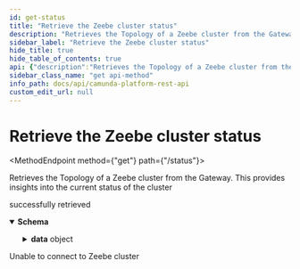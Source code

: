 ```yaml
---
id: get-status
title: "Retrieve the Zeebe cluster status"
description: "Retrieves the Topology of a Zeebe cluster from the Gateway. This provides insights into the current status of the cluster"
sidebar_label: "Retrieve the Zeebe cluster status"
hide_title: true
hide_table_of_contents: true
api: {"description":"Retrieves the Topology of a Zeebe cluster from the Gateway. This provides insights into the current status of the cluster","operationId":"getStatus","responses":{"200":{"description":"successfully retrieved","content":{"application/json":{"schema":{"title":"A response to GET /status","description":"A response to GET /status","type":"object","properties":{"data":{"title":"A topology for a Zeebe cluster","description":"A topology for a Zeebe cluster","type":"object","properties":{"clusterSize":{"type":"integer","format":"int32","description":"The expected number of brokers (nodes) in the cluster"},"partitionsCount":{"type":"integer","format":"int32","description":"The number of partitions spread across the cluster"},"replicationFactor":{"type":"integer","format":"int32","description":"The number of replicas that should exist of each partition."},"gatewayVersion":{"type":"string","description":"The version of the gateway's software"},"brokers":{"type":"array","items":{"type":"object","properties":{"address":{"type":"string","description":"The address of the broker (host:port)"},"host":{"type":"string","description":"The hostname of the broker"},"port":{"type":"integer","format":"int32","description":"The port at which the broker can be contacted"},"version":{"type":"string","description":"The version of the broker's software"},"partitions":{"type":"array","items":{"type":"object","properties":{"partitionId":{"type":"integer","format":"int32","description":"The unique (within a cluster) ID of the partition"},"role":{"type":"string","enum":["LEADER","FOLLOWER","INACTIVE"],"description":"The RAFT role of the broker for the partition"},"leader":{"type":"boolean","description":"Whether the broker is leader for the partition, or not"},"health":{"type":"string","enum":["HEALTHY","UNHEALTHY","DEAD"],"description":"The health of the partition on the broker"}},"title":"TopologyPartition"},"description":"The list of partitions managed or replicated on this broker"},"nodeId":{"type":"integer","format":"int32","description":"The unique (within the cluster) ID for the broker"}},"title":"TopologyBroker"},"description":"The list of brokers that are part of the cluster"}}},"error":{"type":"string"}}}}}},"503":{"description":"Unable to connect to Zeebe cluster"}},"tags":["Cluster"],"method":"get","path":"/status","info":{"title":"Camunda Platform REST API","description":"REST API to interact with Camunda Platform 8.\n\n:::caution\n\nThis API is not yet stable - we may break backward compatibility in newer releases of `v0`.\n\n:::","version":"0.2.0-SNAPSHOT"},"postman":{"name":"Retrieve the Zeebe cluster status","description":{"content":"Retrieves the Topology of a Zeebe cluster from the Gateway. This provides insights into the current status of the cluster","type":"text/plain"},"url":{"path":["status"],"host":["{{baseUrl}}"],"query":[],"variable":[]},"header":[{"key":"Accept","value":"application/json"}],"method":"GET"}}
sidebar_class_name: "get api-method"
info_path: docs/api/camunda-platform-rest-api
custom_edit_url: null
---
```



<h1 className={"openapi__heading"}>Retrieve the Zeebe cluster status</h1>

<MethodEndpoint method={"get"} path={"/status"}></MethodEndpoint>



Retrieves the Topology of a Zeebe cluster from the Gateway. This provides insights into the current status of the cluster

<div><div><ApiTabs><TabItem label={"200"} value={"200"}><div>

successfully retrieved

</div><div><MimeTabs className={"openapi-tabs__mime"} schemaType={"response"}><TabItem label={"application/json"} value={"application/json"}><SchemaTabs className={"openapi-tabs__schema"}><TabItem label={"Schema"} value={"Schema"}><details style={{}} className={"openapi-markdown__details"} data-collapsed={false} open={true}><summary style={{"textAlign":"left"}}><strong>Schema</strong></summary><div style={{"textAlign":"left","marginLeft":"1rem"}}></div><ul style={{"marginLeft":"1rem"}}><SchemaItem collapsible={true} className={"schemaItem"}><details style={{}} className={"openapi-markdown__details"}><summary style={{}}><strong>data</strong><span style={{"opacity":"0.6"}}> object</span></summary><div style={{"marginLeft":"1rem"}}><div style={{"marginTop":".5rem","marginBottom":".5rem"}}>

A topology for a Zeebe cluster

</div><SchemaItem collapsible={false} name={"clusterSize"} required={false} schemaName={"int32"} qualifierMessage={undefined} schema={{"type":"integer","format":"int32","description":"The expected number of brokers (nodes) in the cluster"}}></SchemaItem><SchemaItem collapsible={false} name={"partitionsCount"} required={false} schemaName={"int32"} qualifierMessage={undefined} schema={{"type":"integer","format":"int32","description":"The number of partitions spread across the cluster"}}></SchemaItem><SchemaItem collapsible={false} name={"replicationFactor"} required={false} schemaName={"int32"} qualifierMessage={undefined} schema={{"type":"integer","format":"int32","description":"The number of replicas that should exist of each partition."}}></SchemaItem><SchemaItem collapsible={false} name={"gatewayVersion"} required={false} schemaName={"string"} qualifierMessage={undefined} schema={{"type":"string","description":"The version of the gateway's software"}}></SchemaItem><SchemaItem collapsible={true} className={"schemaItem"}><details style={{}} className={"openapi-markdown__details"}><summary style={{}}><strong>brokers</strong><span style={{"opacity":"0.6"}}> object[]</span></summary><div style={{"marginLeft":"1rem"}}><div style={{"marginTop":".5rem","marginBottom":".5rem"}}>

The list of brokers that are part of the cluster

</div><li><div style={{"fontSize":"var(--ifm-code-font-size)","opacity":"0.6","marginLeft":"-.5rem","paddingBottom":".5rem"}}>Array [</div></li><SchemaItem collapsible={false} name={"address"} required={false} schemaName={"string"} qualifierMessage={undefined} schema={{"type":"string","description":"The address of the broker (host:port)"}}></SchemaItem><SchemaItem collapsible={false} name={"host"} required={false} schemaName={"string"} qualifierMessage={undefined} schema={{"type":"string","description":"The hostname of the broker"}}></SchemaItem><SchemaItem collapsible={false} name={"port"} required={false} schemaName={"int32"} qualifierMessage={undefined} schema={{"type":"integer","format":"int32","description":"The port at which the broker can be contacted"}}></SchemaItem><SchemaItem collapsible={false} name={"version"} required={false} schemaName={"string"} qualifierMessage={undefined} schema={{"type":"string","description":"The version of the broker's software"}}></SchemaItem><SchemaItem collapsible={true} className={"schemaItem"}><details style={{}} className={"openapi-markdown__details"}><summary style={{}}><strong>partitions</strong><span style={{"opacity":"0.6"}}> object[]</span></summary><div style={{"marginLeft":"1rem"}}><div style={{"marginTop":".5rem","marginBottom":".5rem"}}>

The list of partitions managed or replicated on this broker

</div><li><div style={{"fontSize":"var(--ifm-code-font-size)","opacity":"0.6","marginLeft":"-.5rem","paddingBottom":".5rem"}}>Array [</div></li><SchemaItem collapsible={false} name={"partitionId"} required={false} schemaName={"int32"} qualifierMessage={undefined} schema={{"type":"integer","format":"int32","description":"The unique (within a cluster) ID of the partition"}}></SchemaItem><SchemaItem collapsible={false} name={"role"} required={false} schemaName={"string"} qualifierMessage={"**Possible values:** [`LEADER`, `FOLLOWER`, `INACTIVE`]"} schema={{"type":"string","enum":["LEADER","FOLLOWER","INACTIVE"],"description":"The RAFT role of the broker for the partition"}}></SchemaItem><SchemaItem collapsible={false} name={"leader"} required={false} schemaName={"boolean"} qualifierMessage={undefined} schema={{"type":"boolean","description":"Whether the broker is leader for the partition, or not"}}></SchemaItem><SchemaItem collapsible={false} name={"health"} required={false} schemaName={"string"} qualifierMessage={"**Possible values:** [`HEALTHY`, `UNHEALTHY`, `DEAD`]"} schema={{"type":"string","enum":["HEALTHY","UNHEALTHY","DEAD"],"description":"The health of the partition on the broker"}}></SchemaItem><li><div style={{"fontSize":"var(--ifm-code-font-size)","opacity":"0.6","marginLeft":"-.5rem"}}>]</div></li></div></details></SchemaItem><SchemaItem collapsible={false} name={"nodeId"} required={false} schemaName={"int32"} qualifierMessage={undefined} schema={{"type":"integer","format":"int32","description":"The unique (within the cluster) ID for the broker"}}></SchemaItem><li><div style={{"fontSize":"var(--ifm-code-font-size)","opacity":"0.6","marginLeft":"-.5rem"}}>]</div></li></div></details></SchemaItem></div></details></SchemaItem><SchemaItem collapsible={false} name={"error"} required={false} schemaName={"string"} qualifierMessage={undefined} schema={{"type":"string"}}></SchemaItem></ul></details></TabItem><TabItem label={"Example (from schema)"} value={"Example (from schema)"}><ResponseSamples responseExample={"{\n  \"data\": {\n    \"clusterSize\": 0,\n    \"partitionsCount\": 0,\n    \"replicationFactor\": 0,\n    \"gatewayVersion\": \"string\",\n    \"brokers\": [\n      {\n        \"address\": \"string\",\n        \"host\": \"string\",\n        \"port\": 0,\n        \"version\": \"string\",\n        \"partitions\": [\n          {\n            \"partitionId\": 0,\n            \"role\": \"LEADER\",\n            \"leader\": true,\n            \"health\": \"HEALTHY\"\n          }\n        ],\n        \"nodeId\": 0\n      }\n    ]\n  },\n  \"error\": \"string\"\n}"} language={"json"}></ResponseSamples></TabItem></SchemaTabs></TabItem></MimeTabs></div></TabItem><TabItem label={"503"} value={"503"}><div>

Unable to connect to Zeebe cluster

</div><div></div></TabItem></ApiTabs></div></div>
      